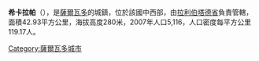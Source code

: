 {{Coord|13|33|N|89|30|W|display=title}}

'''希卡拉帕'''（{{lang-es|Jicalapa}}），是[[薩爾瓦多|薩爾瓦多]]的城鎮，位於該國中西部，由[[拉利伯塔德省|拉利伯塔德省]]負責管轄，面積42.93平方公里，海拔高度280米，2007年人口5,116，人口密度每平方公里119.17人。

{{ElSalvador-geo-stub}}
[[Category:薩爾瓦多城市|Category:薩爾瓦多城市]]